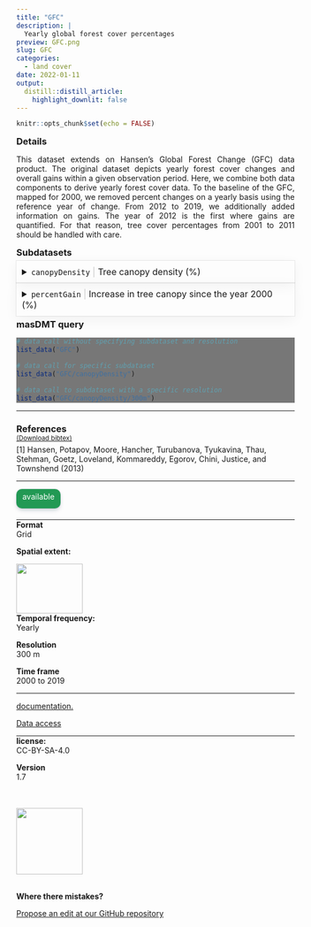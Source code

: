 ```yaml
---
title: "GFC"
description: |
  Yearly global forest cover percentages
preview: GFC.png
slug: GFC
categories:
  - land cover
date: 2022-01-11
output:
  distill::distill_article:
    highlight_downlit: false
---
```

  
```r
knitr::opts_chunk$set(echo = FALSE)
```

<div style="width=80%;margin-top:0;margin-bottom:0;">
<h3 style="margin-top:5;margin-bottom:5;">Details</h3>
<p align="justify">
This dataset extends on Hansen's Global Forest Change (GFC) data product. The original dataset depicts yearly forest cover changes and overall gains within a given observation period. Here, we combine both data components to derive yearly forest cover data. To the baseline of the GFC, mapped for 2000, we removed percent changes on a yearly basis using the reference year of change. From 2012 to 2019, we additionally added information on gains. The year of 2012 is the first where gains are quantified. For that reason, tree cover percentages from 2001 to 2011 should be handled with care.
</p>

<h3 style="margin-top:5;margin-bottom:5;">Subdatasets</h3>
<details style='cursor:pointer;border:none;box-shadow: rgba(0, 0, 0, 0.05) 0px 6px 24px 0px, rgba(0, 0, 0, 0.08) 0px 0px 0px 1px;padding:10px;margin:0;'>
<summary style="font-size:16px;">`canopyDensity`<span style="color:#C8C8C8;"> | </span>Tree canopy density (%)</summary>
<hr style="margin-top:0;margin-bottom:20px;">
|content|description|
|-------|-----------|
|value_range|e.g. 0...100|
</details>
<details style='cursor:pointer;border:none;box-shadow: rgba(0, 0, 0, 0.05) 0px 6px 24px 0px, rgba(0, 0, 0, 0.08) 0px 0px 0px 1px;padding:10px;margin:0;'>
<summary style="font-size:16px;">`percentGain`<span style="color:#C8C8C8;"> | </span>Increase in tree canopy since the year 2000 (%)</summary>
<hr style="margin-top:0;margin-bottom:20px;">
|content|description|
|-------|-----------|
|value_range|e.g. 0...100|
</details>
<h3 style="margin-top:5;margin-bottom:5;">masDMT query</h3>
<div style="width=80%;margin-top:5;margin-bottom:5;background-color:#777777;">
```r
# data call without specifying subdataset and resolution
list_data("GFC")

# data call for specific subdataset 
list_data("GFC/canopyDensity")

# data call to subdataset with a specific resolution
list_data("GFC/canopyDensity/300m")
```
</div>
<hr style="margin-top:0;margin-bottom:0;">
<h3 style="margin-bottom:0;">References</h3>
<p style='margin-top:0;margin-bottom:5;'>
             <a target='_blank' href='https://github.com/macroecology-society/data-catalog/tree/main/_posts/GFC/GFC.bib' download='GFC/GFC.bibtex'><small>(Download bibtex)</small></a></p>
[1] Hansen, Potapov, Moore, Hancher, Turubanova, Tyukavina, Thau, Stehman, Goetz, Loveland, Kommareddy, Egorov, Chini, Justice, and Townshend (2013)
<hr>
</div>

<aside>
<p style="padding:5px;margin-top:0;margin-bottom:20px;border-radius:10px;text-align:center;background:#229954;color:#ffffff;height:25px;width:70px;box-shadow: rgba(9, 30, 66, 0.25) 0px 4px 8px -2px, rgba(9, 30, 66, 0.08) 0px 0px 0px 1px;">available</p>
<hr style="margin-top:0;margin-bottom:0;">
<p style="margin-top:0;margin-bottom:0;">**Format**</p>
<p style="margin-top:0;">Grid</p>
<p style="margin-top:0;">**Spatial extent:**</p>
<img src="GFC_extent.png" width=120, height=90>
<p style="margin-top:0;margin-bottom:0;">**Temporal frequency:**</p>
<p style="margin-top:0;">Yearly</p>
<p style="margin-top:0;margin-bottom:0;">**Resolution**</p>
<p style="margin-top:0;">300 m</p>
<p style="margin-top:0;margin-bottom:0;">**Time frame**</p>
<p style="margin-top:0;">2000 to 2019</p>
<hr style="margin-top:0;margin-bottom:0;">
<p><p style='margin-top:0;margin-bottom:0;'><a style='margin:0;padding:0;' href='https://www.science.org/doi/10.1126/science.1244693'>documentation.</a></p></p>
<p><p style='margin-top:0;margin-bottom:0;'><a style='margin:0;padding:0;' href='https://earthenginepartners.appspot.com/science-2013-global-forest/download_v1.7.html'>Data access</a></p></p>
<hr style="margin-top:0;margin-bottom:0;">
<p style="margin-top:0;margin-bottom:0;">**license:**</p>
<p style="margin-top:0;">CC-BY-SA-4.0</p>
<p style="margin-top:0;margin-bottom:0;">**Version**</p>
<p style="margin-top:0;">1.7</p>
<br>
<br>
<img src="https://raw.githubusercontent.com/macroecology-society/masDMT/master/docs/sidebar_credits.png" width="120;">
<br>
<br>
<p style="margin-bottom:0;padding:0;">**Where there  mistakes?**</p>
<p><a href='https://github.com/macroecology-society/data-catalog/tree/main/_posts/GFC/GFC.yml'>Propose an edit at our GitHub repository</a></p>
</aside>
